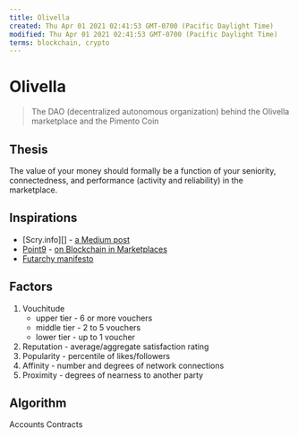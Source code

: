 ```yaml
---
title: Olivella
created: Thu Apr 01 2021 02:41:53 GMT-0700 (Pacific Daylight Time)
modified: Thu Apr 01 2021 02:41:53 GMT-0700 (Pacific Daylight Time)
terms: blockchain, crypto
---
```


# Olivella

> The DAO (decentralized autonomous organization) behind the Olivella marketplace and the Pimento Coin

## Thesis

The value of your money should formally be a function of your seniority, connectedness, and performance (activity and reliability) in the marketplace.

## Inspirations

- [Scry.info][] - [a Medium post](https://medium.com/@scryscry8/huffingtonpost-scry-opened-the-blockchain-reputation-economy-8a925365ddd3)
- [Point9](http://www.pointninecap.com/) - [on Blockchain in Marketplaces](https://medium.com/point-nine-news/will-blockchain-s-eat-the-marketplace-stack-cf5952889aa0)
- [Futarchy manifesto](http://mason.gmu.edu/~rhanson/futarchy.html)

## Factors

1. Vouchitude
   - upper tier - 6 or more vouchers
   - middle tier - 2 to 5 vouchers
   - lower tier - up to 1 voucher
2. Reputation - average/aggregate satisfaction rating
3. Popularity - percentile of likes/followers
4. Affinity - number and degrees of network connections
5. Proximity - degrees of nearness to another party

## Algorithm

Accounts
Contracts
